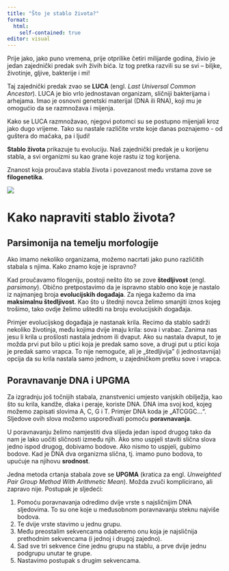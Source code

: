 ---
title: "Što je stablo života?"
format: 
  html:
    self-contained: true
editor: visual
---

Prije jako, jako puno vremena, prije otprilike četiri milijarde godina, živio je jedan zajednički predak svih živih bića. Iz tog pretka razvili su se svi -- biljke, životinje, gljive, bakterije i mi!

Taj zajednički predak zvao se **LUCA** (engl. *Last Universal Common Ancestor*). LUCA je bio vrlo jednostavan organizam, sličniji bakterijama i arhejama. Imao je osnovni genetski materijal (DNA ili RNA), koji mu je omogućio da se razmnožava i mijenja.

Kako se LUCA razmnožavao, njegovi potomci su se postupno mijenjali kroz jako dugo vrijeme. Tako su nastale različite vrste koje danas poznajemo - od guštera do mačaka, pa i ljudi!

**Stablo života** prikazuje tu evoluciju. Naš zajednički predak je u korijenu stabla, a svi organizmi su kao grane koje rastu iz tog korijena.

Znanost koja proučava stabla života i povezanost među vrstama zove se **filogenetika**.

![](DiN_stablo.png)

# Kako napraviti stablo života?

## Parsimonija na temelju morfologije

Ako imamo nekoliko organizama, možemo nacrtati jako puno različitih stabala s njima. Kako znamo koje je ispravno?

Kad proučavamo filogeniju, postoji nešto što se zove **štedljivost** (engl. *parsimony*). Obično pretpostavimo da je ispravno stablo ono koje je nastalo iz najmanjeg broja **evolucijskih događaja**. Za njega kažemo da ima **maksimalnu štedljivost**. Kao što u štednji novca želimo smanjiti iznos kojeg trošimo, tako ovdje želimo uštediti na broju evolucijskih događaja.

Primjer evolucijskog događaja je nastanak krila. Recimo da stablo sadrži nekoliko životinja, među kojima dvije imaju krila: sova i vrabac. Zanima nas jesu li krila u prošlosti nastala jednom ili dvaput. Ako su nastala dvaput, to je možda prvi put bilo u ptici koja je predak samo sove, a drugi put u ptici koja je predak samo vrapca. To nije nemoguće, ali je „štedljivija" (i jednostavnija) opcija da su krila nastala samo jednom, u zajedničkom pretku sove i vrapca.

## Poravnavanje DNA i UPGMA

Za izgradnju još točnijih stabala, znanstvenici umjesto vanjskih obilježja, kao što su krila, kandže, dlaka i peraje, koriste DNA. DNA ima svoj kod, kojeg možemo zapisati slovima A, C, G i T. Primjer DNA koda je „ATCGGC...". Sljedove ovih slova možemo uspoređivati pomoću **poravnavanja**.

U poravnavanju želimo namjestiti dva slijeda jedan ispod drugog tako da nam je lako uočiti sličnosti između njih. Ako smo uspjeli staviti slična slova jedno ispod drugog, dobivamo bodove. Ako nismo to uspjeli, gubimo bodove. Kad je DNA dva organizma slična, tj. imamo puno bodova, to upućuje na njihovu **srodnost**.

Jedna metoda crtanja stabala zove se **UPGMA** (kratica za engl. *Unweighted Pair Group Method With Arithmetic Mean*). Možda zvuči komplicirano, ali zapravo nije. Postupak je sljedeći:

1.  Pomoću poravnavanja odredimo dvije vrste s najsličnijim DNA sljedovima. To su one koje u međusobnom poravnavanju steknu najviše bodova.
2.  Te dvije vrste stavimo u jednu grupu.
3.  Među preostalim sekvencama odaberemo onu koja je najsličnija prethodnim sekvencama (i jednoj i drugoj zajedno).
4.  Sad sve tri sekvence čine jednu grupu na stablu, a prve dvije jednu podgrupu unutar te grupe.
5.  Nastavimo postupak s drugim sekvencama.

